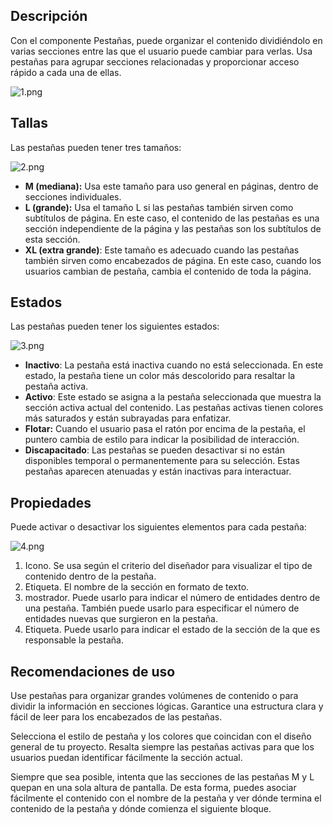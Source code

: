 ## Descripción

Con el componente Pestañas, puede organizar el contenido dividiéndolo en varias secciones entre las que el usuario puede cambiar para verlas. Usa pestañas para agrupar secciones relacionadas y proporcionar acceso rápido a cada una de ellas.

![1.png](/static/images/design/Tabs/tabs-0001.png)

## Tallas

Las pestañas pueden tener tres tamaños:

![2.png](/static/images/design/Tabs/tabs-0002.png)

- **M (mediana):** Usa este tamaño para uso general en páginas, dentro de secciones individuales.
- **L (grande):** Usa el tamaño L si las pestañas también sirven como subtítulos de página. En este caso, el contenido de las pestañas es una sección independiente de la página y las pestañas son los subtítulos de esta sección.
- **XL (extra grande)**: Este tamaño es adecuado cuando las pestañas también sirven como encabezados de página. En este caso, cuando los usuarios cambian de pestaña, cambia el contenido de toda la página.

## Estados

Las pestañas pueden tener los siguientes estados:

![3.png](/static/images/design/Tabs/tabs-0003.png)

- **Inactivo**: La pestaña está inactiva cuando no está seleccionada. En este estado, la pestaña tiene un color más descolorido para resaltar la pestaña activa.
- **Activo**: Este estado se asigna a la pestaña seleccionada que muestra la sección activa actual del contenido. Las pestañas activas tienen colores más saturados y están subrayadas para enfatizar.
- **Flotar:** Cuando el usuario pasa el ratón por encima de la pestaña, el puntero cambia de estilo para indicar la posibilidad de interacción.
- **Discapacitado**: Las pestañas se pueden desactivar si no están disponibles temporal o permanentemente para su selección. Estas pestañas aparecen atenuadas y están inactivas para interactuar.

## Propiedades

Puede activar o desactivar los siguientes elementos para cada pestaña:

![4.png](/static/images/design/Tabs/tabs-0004.png)

1. Icono. Se usa según el criterio del diseñador para visualizar el tipo de contenido dentro de la pestaña.
2. Etiqueta. El nombre de la sección en formato de texto.
3. mostrador. Puede usarlo para indicar el número de entidades dentro de una pestaña. También puede usarlo para especificar el número de entidades nuevas que surgieron en la pestaña.
4. Etiqueta. Puede usarlo para indicar el estado de la sección de la que es responsable la pestaña.

## Recomendaciones de uso

Use pestañas para organizar grandes volúmenes de contenido o para dividir la información en secciones lógicas. Garantice una estructura clara y fácil de leer para los encabezados de las pestañas.

Selecciona el estilo de pestaña y los colores que coincidan con el diseño general de tu proyecto. Resalta siempre las pestañas activas para que los usuarios puedan identificar fácilmente la sección actual.

Siempre que sea posible, intenta que las secciones de las pestañas M y L quepan en una sola altura de pantalla. De esta forma, puedes asociar fácilmente el contenido con el nombre de la pestaña y ver dónde termina el contenido de la pestaña y dónde comienza el siguiente bloque.